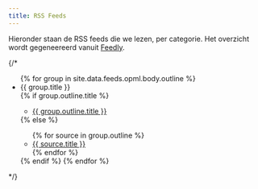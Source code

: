 ```yaml
---
title: RSS Feeds
---
```


Hieronder staan de RSS feeds die we lezen, per categorie. Het overzicht wordt gegeneereerd vanuit [Feedly](https://feedly.com).

{/* <br>
<ul>
{% for group in site.data.feeds.opml.body.outline %}
    <li>{{ group.title }}</li>
    {% if group.outline.title %}
        <ul>
            <li><a target="_blank" href="{{ group.outline.htmlUrl }}">{{ group.outline.title }}</a></li>
        </ul>
    {% else %}
        <ul>
        {% for source in group.outline %}
            <li><a target="_blank" href="{{ source.htmlUrl }}">{{ source.title }}</a></li>
        {% endfor %}
        </ul>
    {% endif %}
{% endfor %}
</ul> */}
